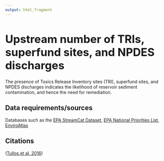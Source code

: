 ```yaml
---
output: html_fragment
---
```


<style type="text/css">
  h1{
  font-size: 2.5em;
}
</style>

# Upstream number of TRIs, superfund sites, and NPDES discharges 
The presence of Toxics Release Inventory sites (TRI), superfund sites, and NPDES discharges indicates the likelihood of reservoir sediment contamination, and hence the need for remediation. 

## Data requirements/sources
Databases such as the [EPA StreamCat Dataset](https://www.epa.gov/national-aquatic-resource-surveys/streamcat-dataset), [EPA National Priorities List](https://www.epa.gov/superfund/superfund-national-priorities-list-npl), [EnviroAtlas](https://enviroatlas.epa.gov/enviroatlas/interactivemap/?eaLayer=eaLyrNum_783) 

## Citations
([Tullos et al. 2016](https://www.fs.usda.gov/research/treesearch/54334))